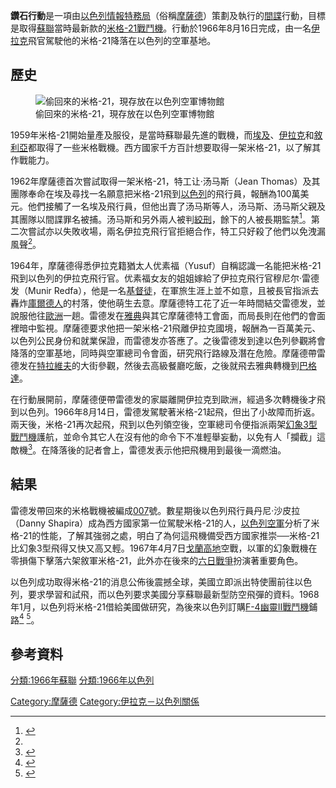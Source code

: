 {{noteTA
|1=zh-tw:庫德人; zh-hans:库尔德人; zh-hk:庫爾德人;
|2=zh-hant:幻象3型; zh-hans:幻影3型;
|3=zh-hant:F-4幽靈II戰鬥機; zh-hans:F-4鬼怪II战斗机;
}}
'''鑽石行動'''是一項由[[以色列|以色列]][[情報特務局|情報特務局]]（俗稱[[摩薩德|摩薩德]]）策劃及執行的[[間諜|間諜]]行動，目標是取得[[蘇聯|蘇聯]]當時最新款的[[米格-21戰鬥機|米格-21戰鬥機]]。行動於1966年8月16日完成，由一名[[伊拉克|伊拉克]]飛官駕駛他的米格-21降落在以色列的空軍基地。

==歷史==
[[File:Hatzerim_201206_MiG21.jpg|偷回來的米格-21，現存放在以色列空軍博物館]]

1959年米格-21開始量產及服役，是當時蘇聯最先進的戰機，而[[埃及|埃及]]、[[伊拉克|伊拉克]]和[[敘利亞|敘利亞]]都取得了一些米格戰機。西方國家千方百計想要取得一架米格-21，以了解其作戰能力。

1962年摩薩德首次嘗試取得一架米格-21，特工让·汤马斯（Jean Thomas）及其團隊奉命在埃及尋找一名願意把米格-21飛到[[以色列|以色列]]的飛行員，報酬為100萬美元。他們接觸了一名埃及飛行員，但他出賣了汤马斯等人，汤马斯、汤马斯父親及其團隊以間諜罪名被捕。汤马斯和另外兩人被判[[絞刑|絞刑]]，餘下的人被長期監禁<ref name="Secret Wars">{{cite book|title=Israel's Secret Wars: A History of Israel's Intelligence Services|url =http://books.google.com/books?id=FkyMsycbemEC&pg=PA206&dq=stealing+soviet+mig+six+days+war+secret+operations&hl=en&ei=vCVSTJyOEYKingeH1JmTAw&sa=X&oi=book_result&ct=result&resnum=1&ved=0CCUQ6AEwAA#v=onepage&q&f=false |year = 2007|ISBN = 978-0-8021-3286-4|publisher =  Grove Press|author = Ian Black and Benny Morris|pages=206–209}}
</ref>。第二次嘗試亦以失敗收場，兩名伊拉克飛行官拒絕合作，特工只好殺了他們以免洩漏風聲<ref name="Secret Wars" />。

1964年，摩薩德得悉伊拉克籍猶太人优素福（Yusuf）自稱認識一名能把米格-21飛到以色列的伊拉克飛行官。优素福女友的姐姐嫁給了伊拉克飛行官穆尼尔·雷德发（Munir Redfa），他是一名[[基督徒|基督徒]]，在軍旅生涯上並不如意，且被長官指派去轟炸[[庫爾德人|庫爾德人]]的村落，使他萌生去意。摩薩德特工花了近一年時間結交雷德发，並說服他往[[歐洲|歐洲]]一趟。雷德发在[[雅典|雅典]]與其它摩薩德特工會面，而局長{{link-en|梅厄·阿米特|Meir Amit}}則在他們的會面裡暗中監視。摩薩德要求他把一架米格-21飛離伊拉克國境，報酬為一百萬美元、以色列公民身份和就業保證，而雷德发亦答應了。之後雷德发到達以色列參觀將會降落的空軍基地，同時與空軍總司令會面，研究飛行路線及潛在危險。摩薩德帶雷德发在[[特拉維夫|特拉維夫]]的大街參觀，然後去高級餐廳吃飯，之後就飛去雅典轉機到[[巴格達|巴格達]]。

在行動展開前，摩薩德便帶雷德发的家屬離開伊拉克到歐洲，經過多次轉機後才飛到以色列。1966年8月14日，雷德发駕駛著米格-21起飛，但出了小故障而折返。兩天後，米格-21再次起飛，飛到以色列領空後，空軍總司令便指派兩架[[幻象3型戰鬥機|幻象3型戰鬥機]]護航，並命令其它人在沒有他的命令下不准輕舉妄動，以免有人「攔截」這敵機<ref name="lieguozhi">{{cite book|author=李宛蓉|title=莫薩德檔案解密 |year=2013 |publisher=大是文化 |location=台湾 |isbn=978-986-6037-78-8}}</ref>。在降落後的記者會上，雷德发表示他把飛機用到最後一滴燃油。

==結果==
雷德发帶回來的米格戰機被編成[[占士邦|007]]號。數星期後以色列飛行員丹尼·沙皮拉（Danny Shapira）成為西方國家第一位駕駛米格-21的人，[[以色列空軍|以色列空軍]]分析了米格-21的性能，了解其強弱之處，明白了為何這飛機備受西方國家推崇──米格-21比幻象3型飛得又快又高又輕。1967年4月7日[[戈蘭高地|戈蘭高地]]空戰，以軍的幻象戰機在零損傷下擊落六架敘軍米格-21，此外亦在後來的[[六日戰爭|六日戰爭]]扮演著重要角色。

以色列成功取得米格-21的消息公佈後震撼全球，美國立即派出特使團前往以色列，要求學習和試飛，而以色列要求美國分享蘇聯最新型防空飛彈的資料。1968年1月，以色列将米格-21借給美國做研究，為後來以色列訂購[[F-4幽靈II戰鬥機|F-4幽靈II戰鬥機]]鋪路<ref name=Times>{{cite web|title=Stolen Iraqi jet helped Israel win six-day war|url=http://www.timesonline.co.uk/tol/news/world/middle_east/article1875667.ece|date = June 3, 2007 |publisher=[[Times|Times]] |author = Uzi Mahnaimi}}</ref>
<ref name="ynet">{{cite web|first=Reuven|last=Weiss|accessdate=July 31, 2010|date=May 29, 2007|title=The Blue Bird Legend|url=http://www.ynetnews.com/articles/0,7340,L-3405913,00.html|publisher=Ynet}}</ref>。

==參考資料==
{{Reflist}}

[[Category:摩薩德|Category:摩薩德]]
[[分類:1966年蘇聯|分類:1966年蘇聯]]
[[分類:1966年以色列|分類:1966年以色列]]
[[Category:伊拉克－以色列關係|Category:伊拉克－以色列關係]]